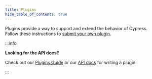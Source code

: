 ```yaml
---
title: Plugins
hide_table_of_contents: true
---
```



Plugins provide a way to support and extend the behavior of Cypress. Follow
these instructions to
[submit your own plugin](https://github.com/cypress-io/cypress-documentation/blob/master/CONTRIBUTING.md#adding-plugins).

:::info

<strong>Looking for the API docs?</strong>

Check out our [Plugins Guide](/app/tooling/plugins-guide) or our
[API docs](/api/node-events/writing-a-plugin) for writing a plugin.

:::

<PluginsList />
